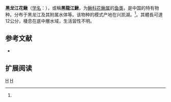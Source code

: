 {{Speciesbox 
| genus = Cobitis
| species = lutheri
| status = NE
| status_system = IUCN3.1
| authority = Rendahl, 1935<ref name='id6479'>{{cite web| url =http://www.bioinfo.cn/db05/BjdwSpecies.php?action=view&id=6479| title =黑龙江花鳅| work =中国动物物种编目数据库| publisher =中国科学院微生物研究所| author =中国科学院动物研究所| accessdate =2009-04-11| deadurl =yes| archiveurl =https://web.archive.org/web/20160305075809/http://www.bioinfo.cn/db05/BjdwSpecies.php?action=view&id=6479| archivedate =2016-03-05}}</ref>
}}

'''黑龙江花鳅'''（[[学名|学名]]：{{lang|la|''Cobitis lutheri''}}），或稱'''黑龍江鰍'''，为[[鳅科|鳅科]][[花鳅属|花鳅属]]的[[鱼类|鱼类]]，是中国的特有物种。分布于黑龙江及其附属水体等。该物种的模式产地在兴凯湖。<ref name='id6479'/>。其體長可達12公分，棲息在底中層水域，生活習性不明。

== 参考文献 ==
{{reflist}}
*{{FishBase_species|genus=Cobitis|species=lutheri |year=2014|month=2}}

== 扩展阅读 ==
{{refbegin}}
{{wikispecies-inline|Cobitis lutheri|黑龙江花鳅}}
{{refend}}
{{Taxonbar|from=Q3756115}}

[[Category:花鳅属|H]]
[[Category:中國魚類|H]]


{{鯉形目小作品}}